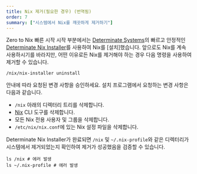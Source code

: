 ```yaml
---
title: Nix 제거(필요한 경우) (번역됨)
order: 7
summary: ["시스템에서 Nix를 깨끗하게 제거하기"]
---
```


Zero to Nix 빠른 시작 시작 부분에서는 [Determinate Systems][ds]의 빠르고 안정적인 [Determinate Nix Installer][nix-installer]를 사용하여 Nix를 [설치]했습니다.
앞으로도 Nix를 계속 사용하시기를 바라지만, 어떤 이유로든 Nix를 제거해야 하는 경우 다음 명령을 사용하여 제거할 수 있습니다.

```shell title="Nix 삭제"
/nix/nix-installer uninstall
```

안내에 따라 요청된 변경 사항을 승인하세요.
설치 프로그램에서 요청하는 변경 사항은 다음과 같습니다.

* `/nix` 아래의 디렉터리 트리를 삭제합니다.
* [Nix] CLI 도구를 삭제합니다.
* 모든 Nix 전용 사용자 및 그룹을 삭제합니다.
* `/etc/nix/nix.conf`에 있는 Nix 설정 파일을 삭제합니다.

Determinate Nix Installer가 완료되면 `/nix` 및 `~/.nix-profile`와 같은 디렉터리가 시스템에서 제거되었는지 확인하여 제거가 성공했음을 검증할 수 있습니다.

```shell title="제거 성공 여부 확인"
ls /nix # 에러 발생
ls ~/.nix-profile # 에러 발생
```

[ds]: https://determinate.systems
[installed]: /start/install
[nix]: /concepts/nix
[nix-installer]: /concepts/nix-installer
